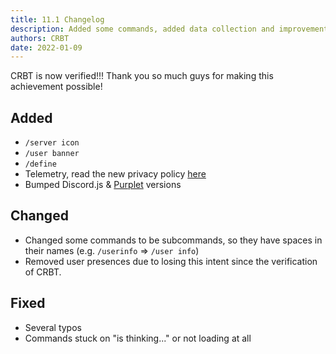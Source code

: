 ```yaml
---
title: 11.1 Changelog
description: Added some commands, added data collection and improvements in stability
authors: CRBT
date: 2022-01-09
---
```



CRBT is now verified!!! Thank you so much guys for making this achievement possible!

<V11BetaWarning />

## Added

- `/server icon`
- `/user banner`
- `/define`
- Telemetry, read the new privacy policy [here](https://crbt.app/privacy)
- Bumped Discord.js & [Purplet](https://crbt.app/purplet) versions

## Changed

- Changed some commands to be subcommands, so they have spaces in their names (e.g. `/userinfo` => `/user info`)
- Removed user presences due to losing this intent since the verification of CRBT.

## Fixed

- Several typos
- Commands stuck on "is thinking..." or not loading at all
